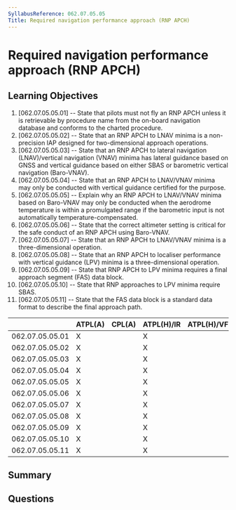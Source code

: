 ```yaml
---
SyllabusReference: 062.07.05.05
Title: Required navigation performance approach (RNP APCH)
---
```


# Required navigation performance approach (RNP APCH)

## Learning Objectives

1. [062.07.05.05.01] -- State that pilots must not fly an RNP APCH unless it is
   retrievable by procedure name from the on-board navigation database and
   conforms to the charted procedure.
2. [062.07.05.05.02] -- State that an RNP APCH to LNAV minima is a non-precision
   IAP designed for two-dimensional approach operations.
3. [062.07.05.05.03] -- State that an RNP APCH to lateral navigation
   (LNAV)/vertical navigation (VNAV) minima has lateral guidance based on GNSS
   and vertical guidance based on either SBAS or barometric vertical navigation
   (Baro-VNAV).
4. [062.07.05.05.04] -- State that an RNP APCH to LNAV/VNAV minima may only be
   conducted with vertical guidance certified for the purpose.
5. [062.07.05.05.05] -- Explain why an RNP APCH to LNAV/VNAV minima based on
   Baro-VNAV may only be conducted when the aerodrome temperature is within a
   promulgated range if the barometric input is not automatically
   temperature-compensated.
6. [062.07.05.05.06] -- State that the correct altimeter setting is critical for
   the safe conduct of an RNP APCH using Baro-VNAV.
7. [062.07.05.05.07] -- State that an RNP APCH to LNAV/VNAV minima is a
   three-dimensional operation.
8. [062.07.05.05.08] -- State that an RNP APCH to localiser performance with
   vertical guidance (LPV) minima is a three-dimensional operation.
9. [062.07.05.05.09] -- State that RNP APCH to LPV minima requires a final
   approach segment (FAS) data block.
10. [062.07.05.05.10] -- State that RNP approaches to LPV minima require SBAS.
11. [062.07.05.05.11] -- State that the FAS data block is a standard data format
    to describe the final approach path.

|                 | ATPL(A) | CPL(A) | ATPL(H)/IR | ATPL(H)/VFR | CPL(H) | IR  | CBIR(A) |
| --------------- | ------- | ------ | ---------- | ----------- | ------ | --- | ------- |
| 062.07.05.05.01 | X       |        | X          |             |        | X   | X       |
| 062.07.05.05.02 | X       |        | X          |             |        | X   | X       |
| 062.07.05.05.03 | X       |        | X          |             |        | X   | X       |
| 062.07.05.05.04 | X       |        | X          |             |        | X   | X       |
| 062.07.05.05.05 | X       |        | X          |             |        | X   | X       |
| 062.07.05.05.06 | X       |        | X          |             |        | X   | X       |
| 062.07.05.05.07 | X       |        | X          |             |        | X   | X       |
| 062.07.05.05.08 | X       |        | X          |             |        | X   | X       |
| 062.07.05.05.09 | X       |        | X          |             |        | X   | X       |
| 062.07.05.05.10 | X       |        | X          |             |        | X   | X       |
| 062.07.05.05.11 | X       |        | X          |             |        | X   | X       |

## Summary

## Questions
